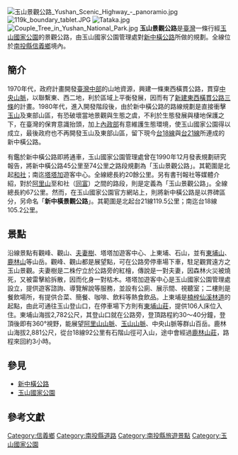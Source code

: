 [[File:玉山景觀公路_Yushan_Scenic_Highway_-_panoramio.jpg|thumb]]
[[File:119k_boundary_tablet.JPG|thumb]]
[[File:Tataka.jpg|thumb]]
[[File:Couple_Tree_in_Yushan_National_Park.jpg|thumb]]
'''玉山景觀公路'''是[[臺灣|臺灣]]一條行經[[玉山國家公園|玉山國家公園]]的景觀公路，由玉山國家公園管理處對[[新中橫公路|新中橫公路]]所做的規劃{{r|cpami}}。全線位於[[南投縣|南投縣]][[信義鄉_(臺灣)|信義鄉]]境內{{r|map}}。

== 簡介 ==
1970年代，政府計畫開發[[中臺灣|臺灣中部]]的山地資源，興建一條東西橫貫公路，貫穿[[中央山脈|中央山脈]]，以聯繫東、西二地，利於區域上平衡發展，因而有了[[十二項建設|新建東西橫貫公路三條]]的計畫{{r|蔡棟}}。1980年代，進入開發階段後，由於新中橫公路的路線規劃是直接衝擊[[玉山|玉山]]及東部山區，有恐破壞當地景觀與生態之虞，不利於生態發展與棲地保護之下，在臺灣的保育意識抬頭，加上[[中華民國內政部|內政部]]有意維護生態環境，使玉山國家公園得以成立，最後政府也不再開發玉山及東部山區，留下現今[[台18線|台18線]]與[[台21線|台21線]]所連成的新中橫公路{{r|葉昭雄}}。

有鑑於新中橫公路即將通車，玉山國家公園管理處曾在1990年12月發表規劃研究報告，將新中橫公路45公里至74公里之路段規劃為「玉山景觀公路」{{r|cpami}}。其範圍是北起[[和社|和社]]；南迄[[塔塔加|塔塔加]]遊客中心{{r|cpami}}。全線總長約20餘公里{{r|cpami}}。另有書刊報社等媒體介紹，對於[[阿里山鄉|阿里山]]至和社（[[同富村|同富]]）之間的路段，則是定義為「玉山景觀公路」{{r|何佑倫}}{{r|陳信甫}}。全線總長約67公里{{r|何佑倫}}{{r|陳信甫}}。然而，在玉山國家公園官方網站上，則將新中橫公路是以界碑區分，另命名「'''新中橫景觀公路'''」{{r|ysnp}}。其範圍是北起台21線119.5公里；南迄台18線105.2公里{{r|ysnp}}。

== 景點 ==
沿線景點有觀峰、觀山、[[夫妻樹|夫妻樹]]、塔塔加遊客中心、上東埔、石山，並有[[東埔山|東埔山]]、[[鹿林山|鹿林山]]等山岳。觀峰、觀山都是展望點，可在公路旁停車場下車，駐足觀賞遠方之玉山景觀{{r|MIT新中橫}}。夫妻樹是二株佇立於公路旁的紅檜，傳說是一對夫妻，因森林火災被燒死，又被雷擊給拆散，因而化身一對枯木{{r|nantou}}。塔塔加遊客中心是玉山國家公園管理處設立，提供遊客諮詢、導覽解說等服務，並設有公廁、展示間、視聽室；二樓則是餐飲場所，有提供合菜、簡餐、咖啡、飲料等熱食飲品{{r|塔塔加}}{{r|yushansky}}。上東埔是[[楠梓仙溪林道|楠梓仙溪林道]]的起點，由此可通往玉山登山口，在停車場下方則有[[東埔山莊|東埔山莊]]，提供106人床位入住{{r|上東埔}}{{r|ntu}}。東埔山海拔2,782公尺，其登山口就在公路旁，登頂路程約30～40分鐘，登頂後即有360°視野，能展望[[阿里山山脈|阿里山山脈]]、[[玉山山脈|玉山山脈]]、中央山脈等群山百岳{{r|MIT新中橫}}{{r|MIT登鹿林}}。鹿林山海拔2,881公尺，從台18線92公里有石階山徑可入山，途中會經過[[鹿林山莊|鹿林山莊]]，路程來回約3小時{{r|MIT登鹿林}}{{r|曾鈺琪}}。

== 參見 ==
* [[新中橫公路|新中橫公路]]
* [[玉山國家公園|玉山國家公園]]

== 參考文獻 ==
{{reflist|2|refs=

<ref name="map">{{cite book |title=《南投縣信義鄉行政區域圖》（1：60,000）|author=銳俤科技股份有限公司、上河文化股份有限公司 |isbn=9860026882 |publisher=內政部 |language=zh-tw |date=2005年12月}}</ref>

<ref name="陳信甫">{{cite book |title=《台灣國民旅遊概論》|page=第378頁 |author=陳信甫 |isbn=9789571133690 |publisher=五南圖書出版有限公司 |language=zh-tw |year=2003 }}</ref>

<ref name="葉昭雄">{{cite book |title=《臺灣公路工程》（第28卷·第4期）|chapter=〈新中橫之開闢及玉里玉山線之放棄闢建歷程〉|author=葉昭雄 |publisher=交通部公路局 |language=zh-tw |date=2001年10月}}</ref>

<ref name="蔡棟">{{cite book |title=《交通建設》（第32卷·第4期）|chapter=〈臺灣重要公路工程建設簡介：新建東西橫貫公路三條〉|author=蔡棟、賴炳坤 |publisher=中國交通建設學會 |language=zh-tw |date=1983年4月}}</ref>

<ref name="cpami">{{cite web |url=http://npda.cpami.gov.tw/media_src/attach/19/Cpami-ysnp-bk-ysnphr0015-0001.pdf |title=玉山國家公園 玉山景觀公路（新中橫公路水里－玉山段） 實質設施規劃研究報告 |work=臺灣國家公園數位典藏主題網 |author= |publisher=內政部營建署 |accessdate=2015-11-06 |language=zh-tw |date= |archive-date=2021-06-04 |archive-url=https://web.archive.org/web/20210604035353/https://npda.cpami.gov.tw/media_src/attach/19/Cpami-ysnp-bk-ysnphr0015-0001.pdf |dead-url=no }}</ref>

<ref name="ysnp">{{cite web |url=http://www.ysnp.gov.tw/landscape.aspx?landscapeID=1&id=14 |title=景觀據點 新中橫景觀公路 |work=玉山國家公園全球資訊網 |author= |publisher=玉山國家公園管理處 |accessdate=2015-11-06 |language=zh-tw |date= |archive-date=2016-11-12 |archive-url=https://web.archive.org/web/20161112131629/http://www.ysnp.gov.tw/landscape.aspx?landscapeID=1&id=14 |dead-url=no }}</ref>

<ref name="何佑倫">{{cite web |url=http://www.appledaily.com.tw/appledaily/article/finance/20040626/1034781/ |title=新中橫公路 嬉遊看獼猴 |work=蘋果日報 |author=何佑倫 |publisher=台灣蘋果日報 |accessdate=2015-11-06 |language=zh-tw |date=2004-06-26 |archive-date=2016-03-04 |archive-url=https://web.archive.org/web/20160304205756/http://www.appledaily.com.tw/appledaily/article/finance/20040626/1034781/ |dead-url=no }}</ref>

<ref name="nantou">{{cite web |url=http://travel.nantou.gov.tw/legend.aspx?id=191 |title=南投傳奇 夫妻樹 |work=走進南投 |author= |publisher=南投縣政府觀光處 |accessdate=2015-11-06 |language=zh-tw |date= }}</ref>

<ref name="塔塔加">{{cite web|url=http://www.ysnp.gov.tw/service_facilities.aspx?id=2|title=塔塔加遊客中心 設施介紹|work=玉山國家公園全球資訊網|author=|publisher=玉山國家公園管理處|accessdate=2015-11-06|language=zh-tw|date=|deadurl=yes|archiveurl=https://web.archive.org/web/20160305070557/http://www.ysnp.gov.tw/service_facilities.aspx?id=2|archivedate=2016-03-05}}</ref>

<ref name="yushansky">{{cite web|url=http://www.yushansky.com.tw/|title=餐廳簡介 塔塔加餐廳|work=塔塔加餐廳‧玉山雲之端咖啡|author=|publisher=玩全台灣旅遊網、南投民宿|accessdate=2015-11-06|language=zh-tw|date=|deadurl=yes|archiveurl=https://web.archive.org/web/20151120020713/http://www.yushansky.com.tw/|archivedate=2015-11-20}}</ref>

<ref name="上東埔">{{cite web |url=http://www.ysnp.gov.tw/landscape.aspx?landscapeID=1&id=18 |title=台18線108K（上東埔） |work=玉山國家公園全球資訊網 |author= |publisher=玉山國家公園管理處 |accessdate=2015-11-06 |language=zh-tw |date= |archive-date=2016-11-12 |archive-url=https://web.archive.org/web/20161112193017/http://www.ysnp.gov.tw/landscape.aspx?landscapeID=1&id=18 |dead-url=no }}</ref>

<ref name="ntu">{{cite web|url=http://www.exfo.ntu.edu.tw/cht/03ecology/Default.aspx?id=233A81C2-0322-4E14-8748-A2F7E00E068F|title=東埔自然教育園區|author=|publisher=國立臺灣大學生物資源暨農學院實驗林管理處|accessdate=2015-11-06|language=zh-tw|date=|deadurl=yes|archiveurl=https://web.archive.org/web/20160112104549/http://www.exfo.ntu.edu.tw/cht/03ecology/Default.aspx?id=233A81C2-0322-4E14-8748-A2F7E00E068F|archivedate=2016-01-12}}</ref>

<ref name="MIT新中橫">{{cite video|title=《[[MIT台灣誌|MIT台灣誌]]》【新中橫 賞梅觀峰 東谷沙帽 雪紛飛】|medium=大麥影像傳播工作室 |publisher=中視 |format=NTSC |location=南投縣 |language=zh-tw |date=2010-01-31 }}</ref>

<ref name="MIT登鹿林">{{cite video|title=《[[MIT台灣誌|MIT台灣誌]]》【攀麟趾、登鹿林 朝聖台灣之巔 玉山】|medium=大麥影像傳播工作室 |publisher=中視 |format=NTSC |location=南投縣 |language=zh-tw |date=2010-02-07 }}</ref>

<ref name="曾鈺琪">{{cite web |url=http://np.cpami.gov.tw/chinese/index.php?option=com_content&view=article&id=452:2009-07-22-15-53-41&catid=6:2009-06-22-03-36-19&Itemid=40 |title=玉山國家公園塔塔加地區步道-「鹿林山-麟趾山」 |work=臺灣國家公園 |author=曾鈺琪 |publisher=內政部營建署 |accessdate=2015-11-06 |language=zh-tw |date= |archive-date=2016-03-05 |archive-url=https://web.archive.org/web/20160305020101/http://np.cpami.gov.tw/chinese/index.php?option=com_content&view=article&id=452:2009-07-22-15-53-41&catid=6:2009-06-22-03-36-19&Itemid=40 |dead-url=no }}</ref>

}}

{{Portal bar|台灣|公路}}
[[Category:信義鄉|Category:信義鄉]]
[[Category:南投縣道路|Category:南投縣道路]]
[[Category:南投縣旅遊景點|Category:南投縣旅遊景點]]
[[Category:玉山國家公園|Category:玉山國家公園]]